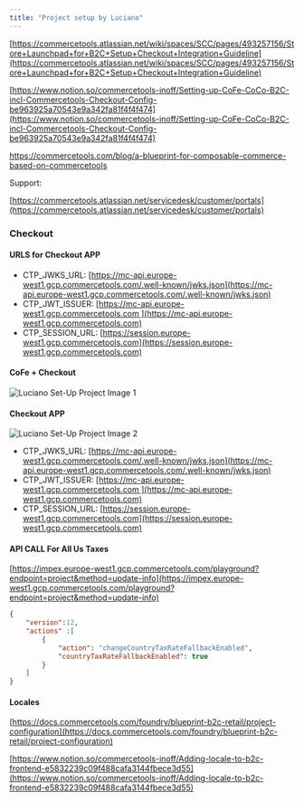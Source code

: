 ```yaml
---
title: "Project setup by Luciano"
---
```


[https://commercetools.atlassian.net/wiki/spaces/SCC/pages/493257156/Store+Launchpad+for+B2C+Setup+Checkout+Integration+Guideline](https://commercetools.atlassian.net/wiki/spaces/SCC/pages/493257156/Store+Launchpad+for+B2C+Setup+Checkout+Integration+Guideline)

[https://www.notion.so/commercetools-inoff/Setting-up-CoFe-CoCo-B2C-incl-Commercetools-Checkout-Config-be963925a70543e9a342fa81f4f4f474](https://www.notion.so/commercetools-inoff/Setting-up-CoFe-CoCo-B2C-incl-Commercetools-Checkout-Config-be963925a70543e9a342fa81f4f4f474)

[https://commercetools.com/blog/a-blueprint-for-composable-commerce-based-on-commercetools
](https://commercetools.com/blog/a-blueprint-for-composable-commerce-based-on-commercetools)

Support:

[https://commercetools.atlassian.net/servicedesk/customer/portals](https://commercetools.atlassian.net/servicedesk/customer/portals)

### Checkout

#### URLS for Checkout APP

- CTP_JWKS_URL: [https://mc-api.europe-west1.gcp.commercetools.com/.well-known/jwks.json](https://mc-api.europe-west1.gcp.commercetools.com/.well-known/jwks.json)
- CTP_JWT_ISSUER: [https://mc-api.europe-west1.gcp.commercetools.com ](https://mc-api.europe-west1.gcp.commercetools.com)
- CTP_SESSION_URL: [https://session.europe-west1.gcp.commercetools.com](https://session.europe-west1.gcp.commercetools.com)

#### CoFe + Checkout

<img src="/luciano/luciano1.png" alt="Luciano Set-Up Project Image 1" />

#### Checkout APP

<img src="/luciano/luciano2.png" alt="Luciano Set-Up Project Image 2" />

- CTP_JWKS_URL: [https://mc-api.europe-west1.gcp.commercetools.com/.well-known/jwks.json](https://mc-api.europe-west1.gcp.commercetools.com/.well-known/jwks.json)
- CTP_JWT_ISSUER: [https://mc-api.europe-west1.gcp.commercetools.com ](https://mc-api.europe-west1.gcp.commercetools.com)
- CTP_SESSION_URL: [https://session.europe-west1.gcp.commercetools.com](https://session.europe-west1.gcp.commercetools.com)

#### API CALL For All Us Taxes

[https://impex.europe-west1.gcp.commercetools.com/playground?endpoint=project&method=update-info](https://impex.europe-west1.gcp.commercetools.com/playground?endpoint=project&method=update-info)

```json
{
    "version":12,
    "actions" :[
        {
            "action": "changeCountryTaxRateFallbackEnabled",
            "countryTaxRateFallbackEnabled": true
        }
    ]
}
```

#### Locales

[https://docs.commercetools.com/foundry/blueprint-b2c-retail/project-configuration](https://docs.commercetools.com/foundry/blueprint-b2c-retail/project-configuration)

[https://www.notion.so/commercetools-inoff/Adding-locale-to-b2c-frontend-e5832239c09f488cafa3144fbece3d55](https://www.notion.so/commercetools-inoff/Adding-locale-to-b2c-frontend-e5832239c09f488cafa3144fbece3d55)

